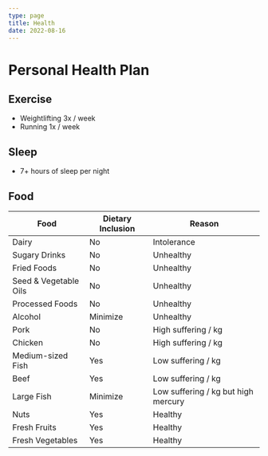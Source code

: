 ```yaml
---
type: page
title: Health
date: 2022-08-16
---
```


# Personal Health Plan

## Exercise

- Weightlifting 3x / week
- Running 1x / week

## Sleep

- 7+ hours of sleep per night

## Food

| Food | Dietary Inclusion | Reason |
| ----------- | ----------- | ----------- |
| Dairy | No | Intolerance |
| Sugary Drinks | No | Unhealthy |
| Fried Foods | No | Unhealthy |
| Seed & Vegetable Oils | No | Unhealthy |
| Processed Foods | No | Unhealthy |
| Alcohol | Minimize | Unhealthy |
| Pork | No | High suffering / kg |
| Chicken | No | High suffering / kg |
| Medium-sized Fish | Yes | Low suffering / kg |
| Beef | Yes | Low suffering / kg |
| Large Fish | Minimize | Low suffering / kg but high mercury |
| Nuts | Yes | Healthy |
| Fresh Fruits | Yes | Healthy |
| Fresh Vegetables | Yes | Healthy |
